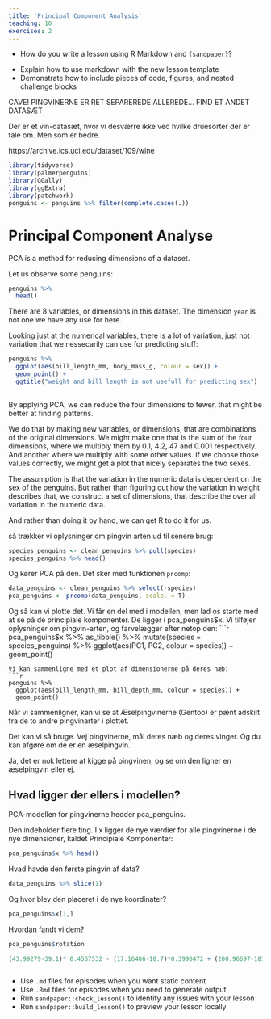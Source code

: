 ```yaml
---
title: 'Principal Component Analysis'
teaching: 10
exercises: 2
---
```


:::::::::::::::::::::::::::::::::::::: questions 

- How do you write a lesson using R Markdown and `{sandpaper}`?

::::::::::::::::::::::::::::::::::::::::::::::::

::::::::::::::::::::::::::::::::::::: objectives

- Explain how to use markdown with the new lesson template
- Demonstrate how to include pieces of code, figures, and nested challenge blocks

::::::::::::::::::::::::::::::::::::::::::::::::

CAVE! PINGVINERNE ER RET SEPAREREDE ALLEREDE...
FIND ET ANDET DATASÆT

Der er et vin-datasæt, hvor vi desværre ikke ved hvilke druesorter der er
tale om. Men som er bedre.

https://archive.ics.uci.edu/dataset/109/wine

```r
library(tidyverse)
library(palmerpenguins)
library(GGally)
library(ggExtra)
library(patchwork)
penguins <- penguins %>% filter(complete.cases(.))
```

# Principal Component Analyse

PCA is a method for reducing dimensions of a dataset. 

Let us observe some penguins:

```r
penguins %>% 
  head()
```

There are 8 variables, or dimensions in this dataset. The dimension `year` is 
not one we have any use for here.

Looking just at the numerical variables, there is a lot of variation, just not
variation that we nessecarily can use for predicting stuff:
```r
penguins %>% 
  ggplot(aes(bill_length_mm, body_mass_g, colour = sex)) +
  geom_point() +
  ggtitle("weight and bill length is not usefull for predicting sex")
  
```

By applying PCA, we can reduce the four dimensions to fewer, that might be 
better at finding patterns.

We do that by making new variables, or dimensions, that are combinations of the
original dimensions. We might make one that is the sum of the four dimensions, 
where we multiply them by 0.1, 4.2, 47 and 0.001 respectively. And another 
where we multiply with some other values. If we choose those values correctly,
we might get a plot that nicely separates the two sexes.

The assumption is that the variation in the numeric data is dependent on the
sex of the penguins. But rather than figuring out how the variation in weight
describes that, we construct a set of dimensions, that describe the over all 
variation in the numeric data.

And rather than doing it by hand, we can get R to do it for us.









så trækker vi oplysninger om pingvin arten ud til senere brug:
```r
species_penguins <- clean_penguins %>% pull(species)
species_penguins %>% head()
```

Og kører PCA på den. Det sker med funktionen `prcomp`:
```r
data_penguins <- clean_penguins %>% select(-species)
pca_penguins <- prcomp(data_penguins, scale. = T)
```

Og så kan vi plotte det. Vi får en del med i modellen, men lad os starte
med at se på de principiale komponenter. De ligger i pca_penguins$x.
Vi tilføjer oplysninger om pingvin-arten, og farvelægger efter netop den:
```r
pca_penguins$x %>% 
  as_tibble() %>% 
  mutate(species = species_penguins) %>% 
  ggplot(aes(PC1, PC2, colour = species)) + 
  geom_point()

```
Vi kan sammenligne med et plot af dimensionerne på deres næb:
```r
penguins %>% 
  ggplot(aes(bill_length_mm, bill_depth_mm, colour = species)) +
  geom_point()
```

Når vi sammenligner, kan vi se at Æselpingvinerne (Gentoo) er pænt
adskilt fra de to andre pingvinarter i plottet.

Det kan vi så bruge. Vej pingvinerne, mål deres næb og deres vinger. Og du
kan afgøre om de er en æselpingvin. 

Ja, det er nok lettere at kigge på pingvinen, og se om den ligner en 
æselpingvin eller ej.

## Hvad ligger der ellers i modellen?

PCA-modellen for pingvinerne hedder pca_penguins. 

Den indeholder flere ting. I x ligger de nye værdier for alle 
pingvinerne i de nye dimensioner, kaldet Principiale Komponenter:
```r
pca_penguins$x %>% head()
```


Hvad havde den første pingvin af data?
```r
data_penguins %>% slice(1)
```

Og hvor blev den placeret i de nye koordinater?
```r
pca_penguins$x[1,]
```
Hvordan fandt vi dem?
```r
pca_penguins$rotation
```

```r
(43.99279-39.1)* 0.4537532 - (17.16486-18.7)*0.3990472 + (200.96697-181)*0.5768250+ (4207.05706-3750)*0.5496747
```
```r

```


::::::::::::::::::::::::::::::::::::: keypoints 

- Use `.md` files for episodes when you want static content
- Use `.Rmd` files for episodes when you need to generate output
- Run `sandpaper::check_lesson()` to identify any issues with your lesson
- Run `sandpaper::build_lesson()` to preview your lesson locally

::::::::::::::::::::::::::::::::::::::::::::::::


